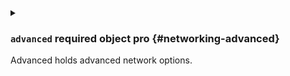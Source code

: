 
<details className="config-field" data-expandable="true">
<summary>

### `advanced` <span className="config-field-required" data-required="false">required</span> <span className="config-field-type">object</span> <span className="config-field-default"></span> <span className="config-field-enum"></span> <span data-pro="false" className="config-field-pro">pro</span> {#networking-advanced}

Advanced holds advanced network options.

</summary>




<details className="config-field" data-expandable="false" open>
<summary>

#### `clusterDomain` <span className="config-field-required" data-required="false">required</span> <span className="config-field-type">string</span> <span className="config-field-default"></span> <span className="config-field-enum"></span> <span data-pro="false" className="config-field-pro">pro</span> {#networking-advanced-clusterDomain}

ClusterDomain is the Kubernetes cluster domain to use within the virtual cluster.

</summary>



</details>



<details className="config-field" data-expandable="false" open>
<summary>

#### `fallbackHostCluster` <span className="config-field-required" data-required="false">required</span> <span className="config-field-type">boolean</span> <span className="config-field-default"></span> <span className="config-field-enum"></span> <span data-pro="false" className="config-field-pro">pro</span> {#networking-advanced-fallbackHostCluster}

FallbackHostCluster allows to fallback dns to the host cluster. This is useful if you want to reach host services without
any other modification. You will need to provide a namespace for the service, e.g. my-other-service.my-other-namespace

</summary>



</details>



<details className="config-field" data-expandable="true">
<summary>

#### `proxyKubelets` <span className="config-field-required" data-required="false">required</span> <span className="config-field-type">object</span> <span className="config-field-default"></span> <span className="config-field-enum"></span> <span data-pro="false" className="config-field-pro">pro</span> {#networking-advanced-proxyKubelets}

ProxyKubelets allows rewriting certain metrics and stats from the Kubelet to "fake" this for applications such as
prometheus or other node exporters.

</summary>




<details className="config-field" data-expandable="false" open>
<summary>

##### `byHostname` <span className="config-field-required" data-required="false">required</span> <span className="config-field-type">boolean</span> <span className="config-field-default"></span> <span className="config-field-enum"></span> <span data-pro="false" className="config-field-pro">pro</span> {#networking-advanced-proxyKubelets-byHostname}

ByHostname will add a special vCluster hostname to the nodes where the node can be reached at. This doesn't work
for all applications, e.g. Prometheus requires a node IP.

</summary>



</details>



<details className="config-field" data-expandable="false" open>
<summary>

##### `byIP` <span className="config-field-required" data-required="false">required</span> <span className="config-field-type">boolean</span> <span className="config-field-default"></span> <span className="config-field-enum"></span> <span data-pro="false" className="config-field-pro">pro</span> {#networking-advanced-proxyKubelets-byIP}

ByIP will create a separate service in the host cluster for every node that will point to virtual cluster and will be used to
route traffic.

</summary>



</details>


</details>


</details>
